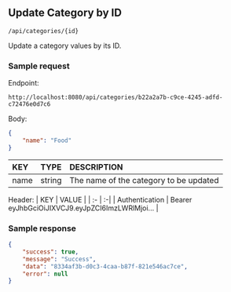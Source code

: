 ## Update Category by ID


<Badge txt="PUT" color="orange" /> `/api/categories/{id}`

Update a category values by its ID.


### Sample request
Endpoint:
```
http://localhost:8080/api/categories/b22a2a7b-c9ce-4245-adfd-c72476e0d7c6
```

Body:
```json copy
{
    "name": "Food"
}
```
| KEY | TYPE | DESCRIPTION |
| :------  | :----- | :----- |
| name     | string | The name of the category to be updated |

Header:
| KEY | VALUE |
| :- | :-|
| Authentication | Bearer eyJhbGciOiJIXVCJ9.eyJpZCI6ImzLWRlMjoi... |

### Sample response
```json copy
{
    "success": true,
    "message": "Success",
    "data": "8334af3b-d0c3-4caa-b87f-821e546ac7ce",
    "error": null
}
```